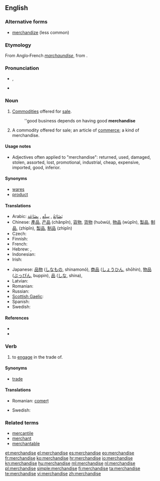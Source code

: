 ==English==

===Alternative forms===
* [[merchandize]] (less common)

===Etymology===
From Anglo‐French ''[[marchaundise]]'', from {{term|marchaunt|sc=polytonic||{{l|en|merchant}}}}.

===Pronunciation===
* {{IPA|/ˈmɝʧənˌdaɪz/}}, {{SAMPA|/"m3`tS@n%daIz/}}
* {{audio|en-us-merchandise.ogg|Audio (US)}}

===Noun===
{{en-noun}}

# {{uncountable}} [[commodity|Commodities]] offered for [[sale]].
#: ''good business depends on having good '''merchandise'''
# {{countable}} A commodity offered for sale; an article of [[commerce]]; a kind of merchandise.

====Usage notes====
* Adjectives often applied to "merchandise": returned, used, damaged, stolen, assorted, lost, promotional, industrial, cheap, expensive, imported, good, inferior.

====Synonyms====
* [[wares]]
* [[product]]

====Translations====
{{trans-top|commodities offered for sale}}
* Arabic: [[بضائع|بَضَائِعُ]] {{IPAchar|(baɖáː’iʕu)}}, [[سلع|سِلَع]] {{IPAchar|(sílaʕ)}}, [[بضاعة|بِضَاعَة]] {{IPAchar|(biɖáːʕah)}}
* Chinese: [[產品]], [[产品]] (chǎnpǐn), [[貨物]], [[货物]] (huòwù), [[物品]] (wùpǐn), [[製品]], [[制品]], (zhìpǐn), [[製品]], [[制品]] (zhìpǐn)
* Czech: {{t-|cs|zboží|n}}
* Finnish: {{t+|fi|kauppatavara}}
* French: {{t+|fr|marchandise}}
* Hebrew: {{t|he|סחורה|sc=Hebr}}, {{t|he|סחורה|f|sc=Hebr}}
* Indonesian: {{t|id|barang dagangan|xs=Indonesian}}
* Irish: {{t-|ga|earra|m|xs=Irish}}
{{trans-mid}}
* Japanese: [[品物]] ([[しなもの]], shinamonó), [[商品]] ([[しょうひん]], shōhin), [[物品]] ([[ぶっぴん]], buppin), [[品]] ([[しな]], shina), {{t|ja|商材|sc=Jpan}}
* Latvian: {{t|lv|prece|f}}
* Romanian: {{t-|ro|marfă|f}}
* Russian: {{t+|ru|товар|m|tr=továr}}
* [[Scottish Gaelic]]: {{t-|gd|bathar|m|xs=Scottish Gaelic}}
* Spanish: {{t+|es|mercancía|f}}
* Swedish: {{t|sv|handelsvaror}}
{{trans-bottom}}

====References====
* {{R:OED2}}
* {{R:Online Etymology Dictionary}}

===Verb===
{{en-verb|merchandis|ing}}

# to [[engage]] in the trade of.

====Synonyms====
* [[trade]]

====Translations====
{{trans-top|to engage in the trade of}}
* Romanian: [[comerț]] {{n}}
{{trans-mid}}
* Swedish: {{t+|sv|handla}}
{{trans-bottom}}

===Related terms===
* [[mercantile]]
* [[merchant]]
* [[merchantable]]

[[et:merchandise]]
[[el:merchandise]]
[[es:merchandise]]
[[eo:merchandise]]
[[fr:merchandise]]
[[ko:merchandise]]
[[hr:merchandise]]
[[io:merchandise]]
[[kn:merchandise]]
[[hu:merchandise]]
[[ml:merchandise]]
[[nl:merchandise]]
[[pl:merchandise]]
[[simple:merchandise]]
[[fi:merchandise]]
[[ta:merchandise]]
[[te:merchandise]]
[[vi:merchandise]]
[[zh:merchandise]]